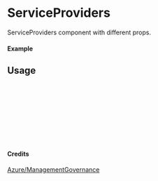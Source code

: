 
<Meta of={ServiceProviders} title="Azure/ManagementGovernance/ServiceProviders" />

# ServiceProviders

ServiceProviders component with different props.

#### Example

<Canvas of={ServiceProviders.Primary} />

## Usage

```ts
import { ServiceProviders } from "yadl-ui";

const Example = () => {
  return (
      <ServiceProviders />
  );
};

export default Example;
```

#### Credits
[Azure/ManagementGovernance](https://learn.microsoft.com/en-us/azure/architecture/icons/)
